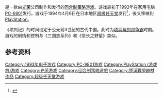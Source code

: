 {{NoteTA
| G1=Games
}}

{{vgname|项刘记|ja=項劉記|en=Rise of the Phoenix|diff=yes}}是一款由[[光榮公司|光荣]]公司制作和发行的[[回合制策略游戏|回合制策略游戏]]。游戏最初于1993年在家用电脑[[PC-9801|PC-9801]]发行。游戏于1994年4月6日在日本地区[[超级任天堂|超级任天堂]]发行<ref name="gamefaqs">{{cite web | url = http://www.gamefaqs.com/snes/588614-rise-of-the-phoenix/data| title = Release information | publisher = [[GameFAQs|GameFAQs]]| date = | accessdate = 2016-03-19|language=en}}</ref>，後又移植到[[PlayStation_(遊戲機)|PlayStation]]。

《项刘记》的时间设定于公元前3世纪的古代中国。此时为[[楚汉战争|项羽与刘邦争霸]]时期。游戏的剧情和控制与《三国志系列》和《信长之野望》类似。

== 参考资料 ==
{{Reflist}}

{{DEFAULTSORT:Kouryuuki}}
[[Category:1993年电子游戏|Category:1993年电子游戏]]
[[Category:PC-9801游戏|Category:PC-9801游戏]]
[[Category:PlayStation_(游戏机)游戏|Category:PlayStation (游戏机)游戏]]
[[Category:光荣游戏|Category:光荣游戏]]
[[Category:回合制策略遊戲|Category:回合制策略遊戲]]
[[Category:楚漢戰爭題材作品|Category:楚漢戰爭題材作品]]
[[Category:超级任天堂游戏|Category:超级任天堂游戏]]

{{KoeiTecmo-stub}}
{{strategy-videogame-stub}}